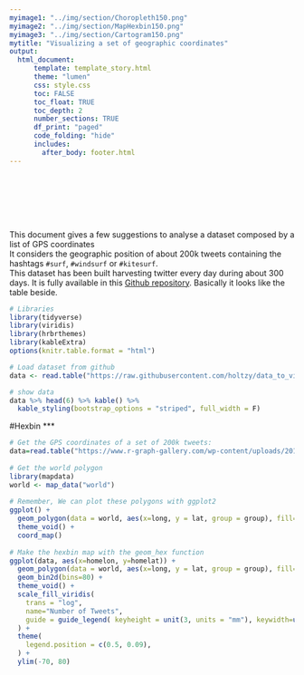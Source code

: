 ```yaml
---
myimage1: "../img/section/Choropleth150.png"
myimage2: "../img/section/MapHexbin150.png"
myimage3: "../img/section/Cartogram150.png"
mytitle: "Visualizing a set of geographic coordinates"
output:
  html_document:
      template: template_story.html
      theme: "lumen"
      css: style.css
      toc: FALSE
      toc_float: TRUE
      toc_depth: 2
      number_sections: TRUE
      df_print: "paged"
      code_folding: "hide"
      includes: 
        after_body: footer.html
---
```


<br><br>
<div class="mycontent">




<div class = "row">
<div class = "col-md-8">
<br><br><br>This document gives a few suggestions to analyse a dataset composed by a list of GPS coordinates<br>It considers the geographic position of about 200k tweets containing the hashtags `#surf`, `#windsurf` or `#kitesurf`.<br>This dataset has been built harvesting twitter every day during about 300 days. It is fully available in this [Github repository](https://github.com/holtzy/data_to_viz/tree/master/Example_dataset). Basically it looks like the table beside.
</div>
<div class = "col-md-4">
```r
# Libraries
library(tidyverse)
library(viridis)
library(hrbrthemes)
library(kableExtra)
options(knitr.table.format = "html")

# Load dataset from github
data <- read.table("https://raw.githubusercontent.com/holtzy/data_to_viz/master/Example_dataset/17_ListGPSCoordinates.gz", header=TRUE)

# show data
data %>% head(6) %>% kable() %>%
  kable_styling(bootstrap_options = "striped", full_width = F)
```
</div>
</div>










#Hexbin
***

```r
# Get the GPS coordinates of a set of 200k tweets:
data=read.table("https://www.r-graph-gallery.com/wp-content/uploads/2017/12/Coordinate_Surf_Tweets.csv", sep=",", header=T)
 
# Get the world polygon
library(mapdata)
world <- map_data("world")
 
# Remember, We can plot these polygons with ggplot2
ggplot() + 
  geom_polygon(data = world, aes(x=long, y = lat, group = group), fill="grey", alpha=0.3) +
  theme_void() +
  coord_map()
 
# Make the hexbin map with the geom_hex function
ggplot(data, aes(x=homelon, y=homelat)) + 
  geom_polygon(data = world, aes(x=long, y = lat, group = group), fill="grey", alpha=0.3) +
  geom_bin2d(bins=80) +
  theme_void() +
  scale_fill_viridis(
    trans = "log", 
    name="Number of Tweets", 
    guide = guide_legend( keyheight = unit(3, units = "mm"), keywidth=unit(12, units = "mm"), label.position = "bottom", title.position = 'top', nrow=1)
  ) +
  theme(
    legend.position = c(0.5, 0.09),
  ) +
  ylim(-70, 80)
```

